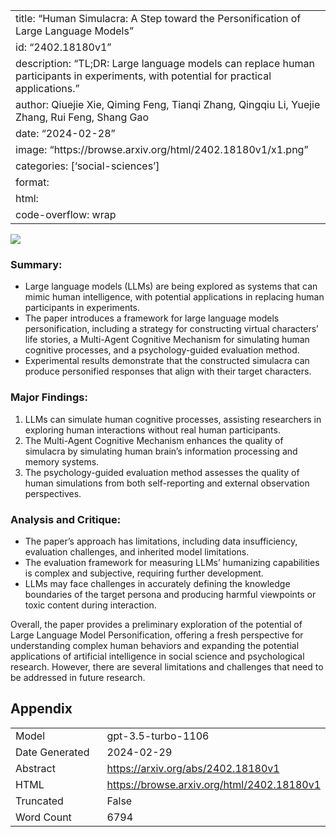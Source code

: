 
---
title: "Human Simulacra: A Step toward the Personification of Large Language Models"
id: "2402.18180v1"
description: "TL;DR: Large language models can replace human participants in experiments, with potential for practical applications."
author: Qiuejie Xie, Qiming Feng, Tianqi Zhang, Qingqiu Li, Yuejie Zhang, Rui Feng, Shang Gao
date: "2024-02-28"
image: "https://browse.arxiv.org/html/2402.18180v1/x1.png"
categories: ['social-sciences']
format:
  html:
    code-overflow: wrap
---

![](https://browse.arxiv.org/html/2402.18180v1/x1.png)

### **Summary:**
- Large language models (LLMs) are being explored as systems that can mimic human intelligence, with potential applications in replacing human participants in experiments.
- The paper introduces a framework for large language models personification, including a strategy for constructing virtual characters' life stories, a Multi-Agent Cognitive Mechanism for simulating human cognitive processes, and a psychology-guided evaluation method.
- Experimental results demonstrate that the constructed simulacra can produce personified responses that align with their target characters.

### **Major Findings:**
1. LLMs can simulate human cognitive processes, assisting researchers in exploring human interactions without real human participants.
2. The Multi-Agent Cognitive Mechanism enhances the quality of simulacra by simulating human brain's information processing and memory systems.
3. The psychology-guided evaluation method assesses the quality of human simulations from both self-reporting and external observation perspectives.

### **Analysis and Critique:**
- The paper's approach has limitations, including data insufficiency, evaluation challenges, and inherited model limitations.
- The evaluation framework for measuring LLMs' humanizing capabilities is complex and subjective, requiring further development.
- LLMs may face challenges in accurately defining the knowledge boundaries of the target persona and producing harmful viewpoints or toxic content during interaction.

Overall, the paper provides a preliminary exploration of the potential of Large Language Model Personification, offering a fresh perspective for understanding complex human behaviors and expanding the potential applications of artificial intelligence in social science and psychological research. However, there are several limitations and challenges that need to be addressed in future research.

## Appendix

|          |          |
|----------|----------|
| Model     | gpt-3.5-turbo-1106       |
| Date Generated     | 2024-02-29       |
| Abstract | [https://arxiv.org/abs/2402.18180v1](https://arxiv.org/abs/2402.18180v1)        |
| HTML     | [https://browse.arxiv.org/html/2402.18180v1](https://browse.arxiv.org/html/2402.18180v1)       |
| Truncated       | False       |
| Word Count       | 6794       |